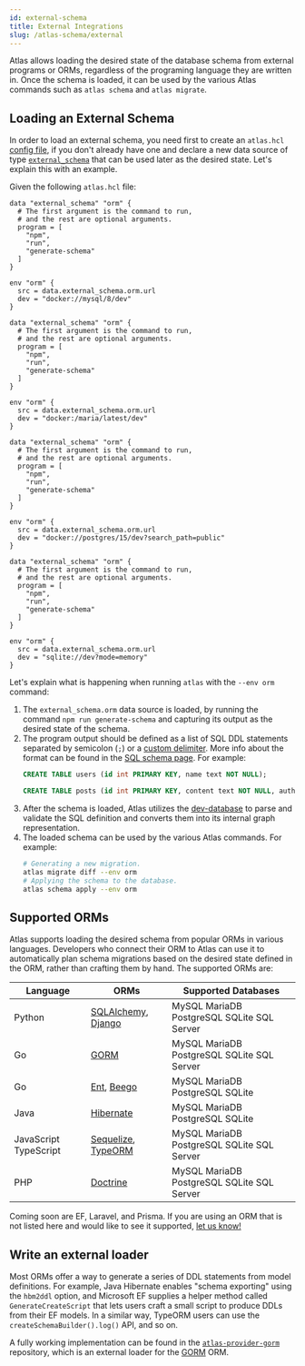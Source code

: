 ```yaml
---
id: external-schema
title: External Integrations
slug: /atlas-schema/external
---
```



Atlas allows loading the desired state of the database schema from external programs or ORMs, regardless of the
programing language they are written in. Once the schema is loaded, it can be used by the various Atlas commands
such as `atlas schema` and `atlas migrate`.

## Loading an External Schema

In order to load an external schema, you need first to create an `atlas.hcl` [config file](projects.mdx), if you don't
already have one and declare a new data source of type [`external_schema`](projects.mdx#data-source-external_schema) that
can be used later as the desired state. Let's explain this with an example.

Given the following `atlas.hcl` file:

<Tabs>
<TabItem value="mysql" label="MySQL" default>

```hcl title="atlas.hcl"
data "external_schema" "orm" {
  # The first argument is the command to run,
  # and the rest are optional arguments.
  program = [
    "npm",
    "run",
    "generate-schema"
  ]
}

env "orm" {
  src = data.external_schema.orm.url
  dev = "docker://mysql/8/dev"
}
```

</TabItem>
<TabItem value="mariadb" label="MariaDB">

```hcl title="atlas.hcl"
data "external_schema" "orm" {
  # The first argument is the command to run,
  # and the rest are optional arguments.
  program = [
    "npm",
    "run",
    "generate-schema"
  ]
}

env "orm" {
  src = data.external_schema.orm.url
  dev = "docker:/maria/latest/dev"
}
```

</TabItem>
<TabItem value="postgres" label="PostgreSQL">

```hcl title="atlas.hcl"
data "external_schema" "orm" {
  # The first argument is the command to run,
  # and the rest are optional arguments.
  program = [
    "npm",
    "run",
    "generate-schema"
  ]
}

env "orm" {
  src = data.external_schema.orm.url
  dev = "docker://postgres/15/dev?search_path=public"
}
```

</TabItem>
<TabItem value="sqlite" label="SQLite">

```hcl title="atlas.hcl"
data "external_schema" "orm" {
  # The first argument is the command to run,
  # and the rest are optional arguments.
  program = [
    "npm",
    "run",
    "generate-schema"
  ]
}

env "orm" {
  src = data.external_schema.orm.url
  dev = "sqlite://dev?mode=memory"
}
```

</TabItem>
</Tabs>


Let's explain what is happening when running `atlas` with the `--env orm` command:

1. The `external_schema.orm` data source is loaded, by running the command `npm run generate-schema` and
   capturing its output as the desired state of the schema.
2. The program output should be defined as a list of SQL DDL statements separated by semicolon (`;`) or a
   [custom delimiter](../versioned/new.mdx#custom-statements-delimiter). More info about the format can be found in
   the [SQL schema page](sql.mdx#schema-definition). For example:
   ```sql {1,3}
   CREATE TABLE users (id int PRIMARY KEY, name text NOT NULL);

   CREATE TABLE posts (id int PRIMARY KEY, content text NOT NULL, author_id int NOT NULL REFERENCES users(id));
   ```
3. After the schema is loaded, Atlas utilizes the [dev-database](sql.mdx#dev-database) to parse and validate the
   SQL definition and converts them into its internal graph representation.
4. The loaded schema can be used by the various Atlas commands. For example:
   ```bash
   # Generating a new migration.
   atlas migrate diff --env orm
   # Applying the schema to the database.
   atlas schema apply --env orm
   ```

## Supported ORMs

Atlas supports loading the desired schema from popular ORMs in various languages. Developers who connect their ORM to
Atlas can use it to automatically plan schema migrations based on the desired state defined in the ORM, rather than
crafting them by hand. The supported ORMs are:

| **Language**                                                                                                          | **ORMs**                                                                       | **Supported Databases**                                                                                                                                                                                                                                                          |
|-----------------------------------------------------------------------------------------------------------------------|--------------------------------------------------------------------------------|----------------------------------------------------------------------------------------------------------------------------------------------------------------------------------------------------------------------------------------------------------------------------------|
| <span className="badge badge--secondary">Python</span>                                                                | [SQLAlchemy](/guides/orms/sqlalchemy), [Django](/guides/orms/django)           | <span className="badge badge--primary">MySQL</span> <span className="badge badge--primary">MariaDB</span> <span className="badge badge--primary">PostgreSQL</span> <span className="badge badge--primary">SQLite</span> <span className="badge badge--primary">SQL Server</span> |
| <span className="badge badge--secondary">Go</span>                                                                    | [GORM](/guides/orms/gorm)                                                      | <span className="badge badge--primary">MySQL</span> <span className="badge badge--primary">MariaDB</span> <span className="badge badge--primary">PostgreSQL</span> <span className="badge badge--primary">SQLite</span> <span className="badge badge--primary">SQL Server</span> |
| <span className="badge badge--secondary">Go</span>                                                                    | [Ent](https://entgo.io/docs/versioned-migrations), [Beego](/guides/orms/beego) | <span className="badge badge--primary">MySQL</span> <span className="badge badge--primary">MariaDB</span> <span className="badge badge--primary">PostgreSQL</span> <span className="badge badge--primary">SQLite</span>                                                          |
| <span className="badge badge--secondary">Java</span>                                                                  | [Hibernate](/guides/orms/hibernate)                                            | <span className="badge badge--primary">MySQL</span> <span className="badge badge--primary">MariaDB</span> <span className="badge badge--primary">PostgreSQL</span> <span className="badge badge--primary">SQLite</span>                                                          |
| <span className="badge badge--secondary">JavaScript</span> <span className="badge badge--secondary">TypeScript</span> | [Sequelize](/guides/orms/sequelize), [TypeORM](/guides/orms/typeorm)           | <span className="badge badge--primary">MySQL</span> <span className="badge badge--primary">MariaDB</span> <span className="badge badge--primary">PostgreSQL</span> <span className="badge badge--primary">SQLite</span> <span className="badge badge--primary">SQL Server</span> |
| <span className="badge badge--secondary">PHP</span>                                                                   | [Doctrine](/guides/orms/doctrine)                                               | <span className="badge badge--primary">MySQL</span> <span className="badge badge--primary">MariaDB</span> <span className="badge badge--primary">PostgreSQL</span> <span className="badge badge--primary">SQLite</span> <span className="badge badge--primary">SQL Server</span> |

Coming soon are EF, Laravel, and Prisma. If you are using an ORM that is not listed here and would like to see
it supported, [let us know!](https://github.com/ariga/atlas/issues/new)

## Write an external loader

Most ORMs offer a way to generate a series of DDL statements from model definitions. For example, Java Hibernate enables
"schema exporting" using the `hbm2ddl` option, and Microsoft EF supplies a helper method called `GenerateCreateScript`
that lets users craft a small script to produce DDLs from their EF models. In a similar way, TypeORM users can use
the `createSchemaBuilder().log()` API, and so on.

A fully working implementation can be found in the [`atlas-provider-gorm`](https://github.com/ariga/atlas-provider-gorm)
repository, which is an external loader for the [GORM](https://gorm.io/) ORM.
